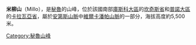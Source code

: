 {{Coord|13|51|16|S|70|51|50|W|display=title}}

'''米柳山'''（Millo），是[[秘魯|秘魯]]的山峰，位於該國南部[[庫斯科大區|庫斯科大區]]的[[坎奇斯省|坎奇斯省]]和[[普諾大區|普諾大區]]的[[卡拉瓦亞省|卡拉瓦亞省]]，屬於[[安第斯山脈|安第斯山脈]]中[[維爾卡潘帕山脈|維爾卡潘帕山脈]]的一部分，海拔高度約5,500米。

{{Peru-geo-stub}}
[[Category:秘魯山峰|Category:秘魯山峰]]